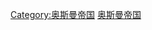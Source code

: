 {{Commonscat|People of the Ottoman Empire}}

[[Category:奥斯曼帝国|Category:奥斯曼帝国]]
[[Category:已不存在的国家的人物|奥斯曼帝国]]